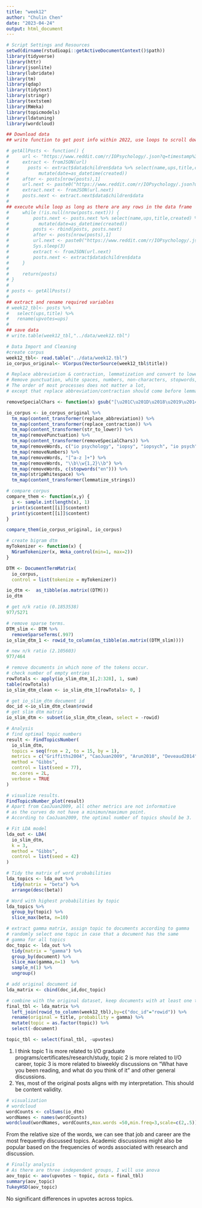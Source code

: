 ```yaml
---
title: "week12"
author: "Chulin Chen"
date: "2023-04-24"
output: html_document
---
```


```r
# Script Settings and Resources
setwd(dirname(rstudioapi::getActiveDocumentContext()$path))
library(tidyverse)
library(httr)
library(jsonlite)
library(lubridate)
library(tm)
library(qdap)
library(tidytext)
library(stringr)
library(textstem)
library(RWeka)
library(topicmodels)
library(ldatuning)
library(wordcloud)
```


```r
## Download data
## write function to get post info within 2022, use loops to scroll down to next pages

# getAllPosts <- function() {
#     url <- "https://www.reddit.com/r/IOPsychology/.json?q=timestamp%3A1641016800..1672552800&limit=100"
#     extract <- fromJSON(url)
#       posts <- extract$data$children$data %>% select(name,ups,title,created) %>%
#           mutate(date=as_datetime(created))
#     after <- posts[nrow(posts),1]
#     url.next <- paste0("https://www.reddit.com/r/IOPsychology/.json?q=timestamp%3A1641016800..1672552800&after=",after,"&limit=100")
#     extract.next <- fromJSON(url.next)
#     posts.next <- extract.next$data$children$data
# 
## execute while loop as long as there are any rows in the data frame
#     while (!is.null(nrow(posts.next))) {
#         posts.next <- posts.next %>% select(name,ups,title,created) %>%
#           mutate(date=as_datetime(created))
#         posts <- rbind(posts, posts.next)
#         after <- posts[nrow(posts),1]
#         url.next <- paste0("https://www.reddit.com/r/IOPsychology/.json?q=timestamp%3A1641016800..1672552800&after=",after,"&limit=100")
#         Sys.sleep(3)
#         extract <- fromJSON(url.next)
#         posts.next <- extract$data$children$data
#     }
#     
#     return(posts)
# }
# 
# posts <- getAllPosts() 
# 
## extract and rename required variables
# week12_tbl<- posts %>%
#   select(ups,title) %>%
#   rename(upvotes=ups)
# 
## save data
# write.table(week12_tbl,"../data/week12.tbl")
```

```r
# Data Import and Cleaning
#create corpus
week12_tbl<- read.table("../data/week12.tbl")
io_corpus_original<- VCorpus(VectorSource(week12_tbl$title))

# Replace abbreviation & contraction, lemmatization and convert to lowercase so that the same words in different forms can be treated as the same variable.
# Remove punctuation, white spaces, numbers, non-characters, stopwords, strings with length less than 3, and any leftover special characters as they are not meaningful and important.
# The order of most processes does not matter a lot, 
# except that replace abbreviation/contraction should come before lemmatization for words to be recognizable, and also before removing strings with length < 3, so that meaningful abbreviation won't be filtered out and that meaningless words from expanded contractions can be filtered out.

removeSpecialChars <- function(x) gsub("[\u201C\u201D\u2018\u2019\u2014]+","",x)

io_corpus <- io_corpus_original %>%
  tm_map(content_transformer(replace_abbreviation)) %>%
  tm_map(content_transformer(replace_contraction)) %>%
  tm_map(content_transformer(str_to_lower)) %>%
  tm_map(removePunctuation) %>%
  tm_map(content_transformer(removeSpecialChars)) %>%
  tm_map(removeWords, c("io psychology", "iopsy", "iopsych", "io psych", "iopsychology", "riopsychology", "organizational psychology", "industrial organizational psychology", "io", "i/o"))  %>%
  tm_map(removeNumbers) %>%
  tm_map(removeWords, "[^a-z ]+") %>%
  tm_map(removeWords, "\\b\\w{1,2}\\b") %>%
  tm_map(removeWords, c(stopwords("en"))) %>%
  tm_map(stripWhitespace) %>%
  tm_map(content_transformer(lemmatize_strings))

# compare corpus
compare_them <- function(x,y) {
  i <- sample.int(length(x), 1)
  print(x$content[[i]]$content)
  print(y$content[[i]]$content)
}

compare_them(io_corpus_original, io_corpus)
```

```r
# create bigram dtm
myTokenizer <- function(x) { 
  NGramTokenizer(x, Weka_control(min=1, max=2)) 
}

DTM <- DocumentTermMatrix(
  io_corpus,
  control = list(tokenize = myTokenizer))

io_dtm <-  as_tibble(as.matrix((DTM)))
io_dtm

# get n/k ratio (0.1853538)
977/5271

# remove sparse terms.
DTM_slim <- DTM %>%
  removeSparseTerms(.997)
io_slim_dtm_1 <- rowid_to_column(as_tibble(as.matrix((DTM_slim)))) 

# new n/k ratio (2.105603)
977/464

# remove documents in which none of the tokens occur.
# check number of empty entries
rowTotals <- apply(io_slim_dtm_1[,2:328], 1, sum)
table(rowTotals)
io_slim_dtm_clean <- io_slim_dtm_1[rowTotals> 0, ] 

# get io_slim_dtm document id
doc_id <-io_slim_dtm_clean$rowid
# get slim dtm matrix
io_slim_dtm <- subset(io_slim_dtm_clean, select = -rowid)
```

```r
# Analysis
# find optimal topic numbers
result <- FindTopicsNumber(
  io_slim_dtm,
  topics = seq(from = 2, to = 15, by = 1),
  metrics = c("Griffiths2004", "CaoJuan2009", "Arun2010", "Deveaud2014"),
  method = "Gibbs",
  control = list(seed = 77),
  mc.cores = 2L,
  verbose = TRUE
)

# visualize results.  
FindTopicsNumber_plot(result)
# Apart from CaoJuan2009, all other metrics are not informative
# as the curves do not have a minimun/maximun point.
# According to CaoJuan2009, the optimal number of topics should be 3.

# Fit LDA model
lda_out <- LDA(
  io_slim_dtm,
  k = 3,
  method = "Gibbs",
  control = list(seed = 42)
)

# Tidy the matrix of word probabilities
lda_topics <- lda_out %>% 
  tidy(matrix = "beta") %>% 
  arrange(desc(beta))

# Word with highest probabilities by topic
lda_topics %>%
  group_by(topic) %>%
  slice_max(beta, n=10)

# extract gamma matrix, assign topic to documents according to gamma
# randomly select one topic in case that a document has the same 
# gamma for all topics
doc_topic <- lda_out %>% 
  tidy(matrix = "gamma") %>%
  group_by(document) %>%
  slice_max(gamma,n=1)  %>%
  sample_n(1) %>%
  ungroup()

# add original document id
lda_matrix <- cbind(doc_id,doc_topic)

# combine with the original dataset, keep documents with at least one tokens only
final_tbl <- lda_matrix %>%
  left_join(rowid_to_column(week12_tbl),by=c("doc_id"="rowid")) %>%
  rename(original = title, probability = gamma) %>%
  mutate(topic = as.factor(topic)) %>%
  select(-document)

topic_tbl <- select(final_tbl, -upvotes)
```

(1) I think topic 1 is more related to I/O graduate programs/certificates/research/study, topic 2 is more related to I/O career, topic 3 is more related to biweekly discussions on "What have you been reading, and what do you think of it" and other general discussions.
(2) Yes, most of the original posts aligns with my interpretation. This should be content validity.

```r
# visualization
# wordcloud
wordCounts <- colSums(io_dtm)
wordNames <- names(wordCounts)                          
wordcloud(wordNames, wordCounts,max.words =50,min.freq=3,scale=c(2,.5)) 
```
From the relative size of the words, we can see that job and career are the most frequently discussed topics. Academic discussions might also be popular based on the frequencies of words associated with research and discussion.

```r
# Finally analysis
# As there are three independent groups, I will use anova
aov_topic <- aov(upvotes ~ topic, data = final_tbl)
summary(aov_topic)
TukeyHSD(aov_topic)
```
No significant differences in upvotes across topics.
